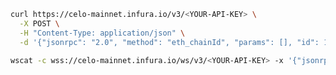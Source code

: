 
<Tabs>
  <TabItem value="curl">

```bash
curl https://celo-mainnet.infura.io/v3/<YOUR-API-KEY> \
  -X POST \
  -H "Content-Type: application/json" \
  -d '{"jsonrpc": "2.0", "method": "eth_chainId", "params": [], "id": 1}'
```

  </TabItem>
  <TabItem value="WSS">

```bash
wscat -c wss://celo-mainnet.infura.io/ws/v3/<YOUR-API-KEY> -x '{"jsonrpc": "2.0", "method": "eth_chainId", "params": [], "id": 1}'
```

  </TabItem>
</Tabs>
